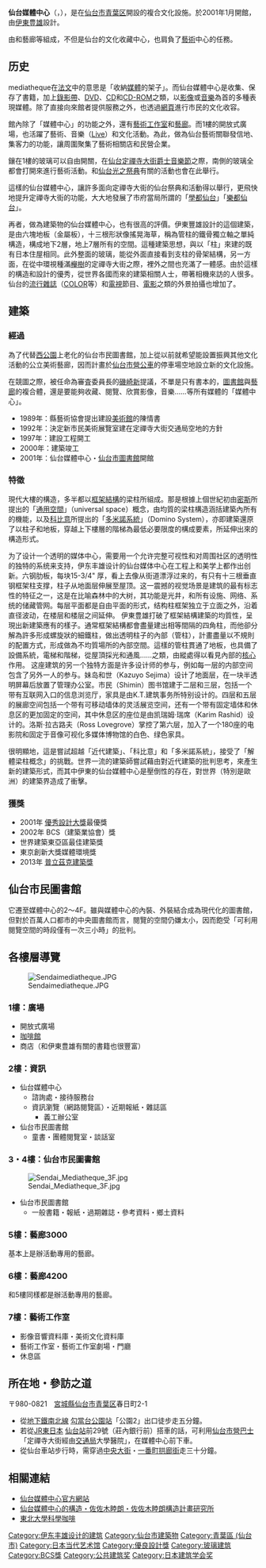 {{japanese|image=File:Sendai_Mediatheque_2009.jpg|japanese=せんだいメディアテーク|romaji=Sendai Mediateku}}
'''仙台媒體中心'''（{{lang-ja|せんだいメディアテーク}}，{{lang-en|Sendai Mediatheque, smt}}），是在[[仙台市|仙台市]][[青葉区_(仙台市)|青葉区]]開設的複合文化設施。於2001年1月開館，由[[伊東豊雄|伊東豊雄]]設計。

由{{link-ja|仙台市圖書館|仙台市図書館}}和藝廊等組成，不但是仙台的文化收藏中心，也肩負了[[藝術|藝術]]中心的任務。

== 历史 ==
mediatheque在[[法文|法文]]中的意思是「收納[[媒體|媒體]]的架子」。而仙台媒體中心是收集、保存了書籍，加上[[錄影帶|錄影帶]]、[[DVD|DVD]]、[[CD|CD]]和[[CD-ROM|CD-ROM]]之類，以[[影像|影像]]或[[音樂|音樂]]為首的多種表現媒體。除了直接向來館者提供服務之外，也透過[[網頁|網頁]]進行市民的文化收容。

館內除了「媒體中心」的功能之外，還有[[藝術工作室|藝術工作室]]和[[藝廊|藝廊]]。而1樓的開放式廣場，也活躍了藝術、音樂（[[Live|Live]]）和文化活動。為此，做為仙台藝術關聯發信地、集客力的功能，讓周圍聚集了藝術相關店和民營企業。

鑲在1樓的玻璃可以自由開關，在[[仙台定禪寺大街爵士音樂節|仙台定禪寺大街爵士音樂節]]之際，南側的玻璃全都會打開來進行藝術活動。和[[仙台光之祭典|仙台光之祭典]]有關的活動也會在此舉行。

這樣的仙台媒體中心，讓許多面向定禪寺大街的仙台祭典和活動得以舉行，更飛快地提升定禪寺大街的功能，大大地發展了市府當局所謂的「[[學都仙台|學都仙台]]」「[[樂都仙台|樂都仙台]]」。

再者，做為建築物的仙台媒體中心，也有很高的評價。伊東豐雄設計的這個建築，是由六塊地板（金屬板），十三根形狀像搖晃海草，稱為管柱的鐵骨獨立軸之單純構造，構成地下2層，地上7層所有的空間。這種建築思想，與以「柱」來建的既有日本住屋相同。此外整面的玻璃，能從外面直接看到支柱的骨架結構，另一方面，在從中環視種滿[[櫸樹|櫸樹]]的定禪寺大街之際，裡外之間也充滿了一體感。由於這樣的構造和設計的優秀，從世界各國而來的建築相關人士，帶著相機來訪的人很多。仙台的[[流行雜誌|流行雜誌]]（[[COLOR_(雜誌)|COLOR]]等）和[[電視|電視]]節目、[[電影|電影]]之類的外景拍攝也增加了。

==建築==
===經過===
為了代替[[西公園|西公園]]上老化的仙台市民圖書館，加上從以前就希望能設置振興其他文化活動的公立美術藝廊，因而計畫於[[仙台市營公車|仙台市營公車]]的停車場空地設立新的文化設施。

在競圖之際，被任命為審査委員長的[[磯崎新|磯崎新]]提議，不單是只有書本的，[[圖書館|圖書館]]與[[藝廊|藝廊]]的複合體，還是要能夠收藏、閱覽、欣賞影像，音樂……等所有媒體的「媒體中心」。

*1989年：縣藝術協會提出建設[[美術館|美術館]]的陳情書
*1992年：決定新市民美術展覽室建在定禪寺大街交通局空地的方針
*1997年：建設工程開工
*2000年：建築竣工
*2001年：仙台媒體中心・[[仙台市圖書館|仙台市圖書館]]開館

===特徵===
現代大樓的構造，多半都以[[框架結構|框架結構]]的梁柱所組成。那是根據上個世紀初由[[密斯·凡·德羅|密斯]]所提出的「[[通用空間|通用空間]]」（universal space）概念，由均質的梁柱構造涵括建築內所有的機能，以及[[柯布西耶|科比意]]所提出的「[[多米諾系統|多米諾系統]]」（Domino System），亦即建築還原了以柱子和地板，穿越上下樓層的階梯為最低必要限度的構成要素，所延伸出來的構造形式。

为了设计一个透明的媒体中心，需要用一个允许完整可视性和对周围社区的透明性的独特的系统来支持，伊东丰雄设计的仙台媒体中心在工程上和美学上都作出创新。六钢肋板，每块15-3/4" 厚，看上去像从街道漂浮过来的，有只有十三根垂直钢框架柱支撑，柱子从地面层伸展至屋顶。这一震撼的视觉场景是建筑的最有标志性的特征之一，这是在比喻森林中的大树，其功能是光井，和所有设施、网络、系统的储藏管网。每层平面都是自由平面的形式，结构柱框架独立于立面之外，沿着直径波动，在楼层和楼层之间延伸。
伊東豊雄打破了框架結構建築的均質性，呈現出新建築應有的樣子。通常框架結構都會盡量建出相等間隔的四角柱，而他卻分解為許多形成螺旋狀的細鐵柱，做出透明柱子的內部（管柱），計畫盡量以不規則的配置方式，形成做為不均質場所的內部空間。這樣的管柱貫通了地板，也具備了設備系統，電梯和階梯，從屋頂採光和通風……之類，由縱處得以看見內部的[[核心|核心]]作用。
这座建筑的另一个独特方面是许多设计师的参与，例如每一层的内部空间包含了另外一人的参与。妹岛和世（Kazuyo Sejima）设计了地面层，在一块半透明屏幕后放置了管理办公室。市民（Shimin）图书馆建于二层和三层，包括一个带有互联网入口的信息浏览厅，家具是由K.T.建筑事务所特别设计的。四层和五层的展廊空间包括一个带有可移动墙体的灵活展览空间，还有一个带有固定墙体和休息区的更加固定的空间，其中休息区的座位是由凯瑞姆·瑞席（Karim Rashid）设计的。洛斯·拉古路夫（Ross Lovegrove）掌控了第六层，加入了一个180座的电影院和固定于音像可视化多媒体博物馆的白色、绿色家具。

很明顯地，這是嘗試超越「近代建築」、「科比意」和「多米諾系統」，接受了「解體梁柱概念」的挑戰。世界一流的建築師嘗試藉由對近代建築的批判思考，來產生新的建築形式，而其中伊東的仙台媒體中心是壓倒性的存在，對世界（特別是歐洲）的建築界造成了衝擊。

===獲獎===
*2001年	[[優秀設計大獎|優秀設計大獎]]最優獎
*2002年	BCS（建築業協會）獎
*世界建築東亞區最佳建築獎
*東京創新大獎媒體環境獎
*2013年 [[普立茲克建築獎|普立茲克建築獎]]

==仙台市民圖書館==
它遷至媒體中心的2～4F。雖與媒體中心的內裝、外裝結合成為現代化的圖書館，但對於百萬人口都市的中央圖書館而言，閱覽的空間仍嫌太小，因而飽受「可利用閱覽空間的時段僅有一次三小時」的批判。

==各樓層導覽==
[[File:Sendaimediatheque.JPG|thumb]]
===1樓：廣場===
*開放式廣場
*[[咖啡館|咖啡館]]
*商店（和伊東豊雄有關的書籍也很豐富）
===2樓：資訊===
*仙台媒體中心
**諮詢處・接待服務台
**資訊瀏覽（網路閱覽區）・近期報紙・雜誌區
***義工辦公室
*仙台市民圖書館
**童書・團體閱覽室・談話室
===3・4樓：仙台市民圖書館===
[[Image:Sendai_Mediatheque_3F.jpg|thumb]]
*仙台市民圖書館
**一般書籍・報紙・過期雜誌・參考資料・鄉土資料

===5樓：藝廊3000===
基本上是辦活動專用的藝廊。
===6樓：藝廊4200===
和5樓同樣都是辦活動專用的藝廊。
===7樓：藝術工作室===
*影像音響資料庫・美術文化資料庫
*藝術工作室・藝術工作室劇場・門廳
*休息區

==所在地・參訪之道==
〒980-0821　[[宮城縣|宮城縣]][[仙台市|仙台市]][[青葉区_(仙台市)|青葉区]]春日町2-1<br>
{{coord|38|15|56|N|140|51|56|E}}
*從[[仙台市營地下鐵南北線|地下鐵南北線]] [[勾當台公園站|勾當台公園站]]「公園2」出口徒步走五分鐘。
*若從[[東日本旅客鐵道|JR東日本]] [[仙台站|仙台站]]前29號（莊內銀行前）搭車的話，可利用[[仙台市營巴士|仙台市營巴士]]「定禪寺大街經由[[仙台市交通局|交通局]]大學醫院」，在媒體中心前下車。
*從仙台車站步行時，需穿過[[中央大街_(仙台市)|中央大街]]・[[一番町_(宮城縣)|一番町拱廊街]]走三十分鐘。

==相關連結==
{{Commonscat|Sendai Mediatheque}}
*[http://www.smt.city.sendai.jp/ 仙台媒體中心官方網站]{{Wayback|url=http://www.smt.city.sendai.jp/ |date=20180422170158 }}
*[http://www.um.u-tokyo.ac.jp/publish_db/1997VA/japanese/virtual/05.html 仙台媒體中心的構造・佐佐木睦朗・佐佐木睦朗構造計畫研究所]{{Wayback|url=http://www.um.u-tokyo.ac.jp/publish_db/1997VA/japanese/virtual/05.html |date=20070913075555 }}
*[http://cafe.tohoku.ac.jp/ 東北大學科學咖啡]{{Wayback|url=http://cafe.tohoku.ac.jp/ |date=20191216023011 }}

{{藝術}}
[[Category:伊东丰雄设计的建筑|Category:伊东丰雄设计的建筑]]
[[Category:仙台市建築物|Category:仙台市建築物]]
[[Category:青葉區_(仙台市)|Category:青葉區 (仙台市)]]
[[Category:日本当代艺术馆|Category:日本当代艺术馆]]
[[Category:優良設計獎|Category:優良設計獎]]
[[Category:玻璃建筑|Category:玻璃建筑]]
[[Category:BCS獎|Category:BCS獎]]
[[Category:公共建筑奖|Category:公共建筑奖]]
[[Category:日本建筑学会奖|Category:日本建筑学会奖]]